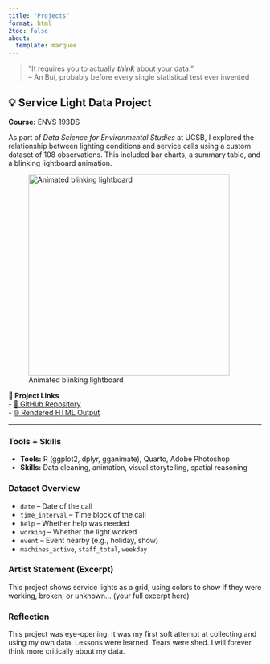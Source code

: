 ```yaml
---
title: "Projects"
format: html
2toc: false
about:
  template: marquee
---
```


> "It requires you to actually ***think*** about your data."  
> – An Bui, probably before every single statistical test ever invented

## 💡 Service Light Data Project

**Course:** ENVS 193DS  

As part of *Data Science for Environmental Studies* at UCSB, I explored the relationship between lighting conditions and service calls using a custom dataset of 108 observations. This included bar charts, a summary table, and a blinking lightboard animation.

![Animated blinking lightboard](media/blinking_lights.gif){width=400px .center}

**🔗 Project Links**  
- [📁 GitHub Repository](https://github.com/RebeccaLMartinez/ENVS-193DS_homework-03)  
- [🌐 Rendered HTML Output](https://rebeccalmartinez.github.io/ENVS-193DS_homework-03/code/ENVS-193DS_homework-03.html)

---

::: {.details}
### Tools + Skills
- **Tools:** R (ggplot2, dplyr, gganimate), Quarto, Adobe Photoshop  
- **Skills:** Data cleaning, animation, visual storytelling, spatial reasoning
:::

::: {.details}
### Dataset Overview
- `date` – Date of the call  
- `time_interval` – Time block of the call  
- `help` – Whether help was needed  
- `working` – Whether the light worked  
- `event` – Event nearby (e.g., holiday, show)  
- `machines_active`, `staff_total`, `weekday`
:::

::: {.details}

### Artist Statement (Excerpt)
This project shows service lights as a grid, using colors to show if they were working, broken, or unknown... (your full excerpt here)
:::

::: {.details}
### Reflection
This project was eye-opening. It was my first soft attempt at collecting and using my own data. Lessons were learned. Tears were shed. I will forever think more critically about my data.
:::
